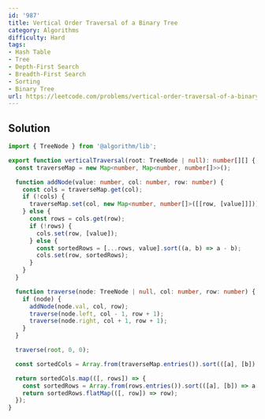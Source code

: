 ```yaml
---
id: '987'
title: Vertical Order Traversal of a Binary Tree
category: Algorithms
difficulty: Hard
tags:
- Hash Table
- Tree
- Depth-First Search
- Breadth-First Search
- Sorting
- Binary Tree
url: https://leetcode.com/problems/vertical-order-traversal-of-a-binary-tree
---
```


## Solution

```typescript filename="solution.ts" copy
import { TreeNode } from '@algorithm/lib';

export function verticalTraversal(root: TreeNode | null): number[][] {
  const traverseMap = new Map<number, Map<number, number[]>>();

  function addNode(value: number, col: number, row: number) {
    const cols = traverseMap.get(col);
    if (!cols) {
      traverseMap.set(col, new Map<number, number[]>([[row, [value]]]));
    } else {
      const rows = cols.get(row);
      if (!rows) {
        cols.set(row, [value]);
      } else {
        const sortedRows = [...rows, value].sort((a, b) => a - b);
        cols.set(row, sortedRows);
      }
    }
  }

  function traverse(node: TreeNode | null, col: number, row: number) {
    if (node) {
      addNode(node.val, col, row);
      traverse(node.left, col - 1, row + 1);
      traverse(node.right, col + 1, row + 1);
    }
  }

  traverse(root, 0, 0);

  const sortedCols = Array.from(traverseMap.entries()).sort(([a], [b]) => a - b);

  return sortedCols.map(([, rows]) => {
    const sortedRows = Array.from(rows.entries()).sort(([a], [b]) => a - b);
    return sortedRows.flatMap(([, row]) => row);
  });
}
```

